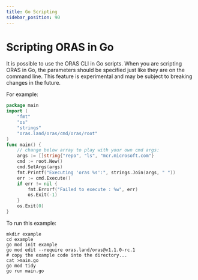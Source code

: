 ```yaml
---
title: Go Scripting
sidebar_position: 90
---
```


# Scripting ORAS in Go

It is possible to use the ORAS CLI in Go scripts.
When you are scripting ORAS in Go, the parameters should be specified just like they are on the command line.
This feature is experimental and may be subject to breaking changes in the future.

For example:

```go
package main
import (
	"fmt"
	"os"
	"strings"
	"oras.land/oras/cmd/oras/root"
)
func main() {
	// change below array to play with your own cmd args:
	args := []string{"repo", "ls", "mcr.microsoft.com"}
	cmd := root.New()
	cmd.SetArgs(args)
	fmt.Printf("Executing 'oras %s':", strings.Join(args, " "))
	err := cmd.Execute()
	if err != nil {
		fmt.Errorf("Failed to execute : %w", err)
		os.Exit(-1)
	}
	os.Exit(0)
}
```

To run this example:
```
mkdir example
cd example
go mod init example
go mod edit --require oras.land/oras@v1.1.0-rc.1
# copy the example code into the directory...
cat >main.go
go mod tidy
go run main.go
```
